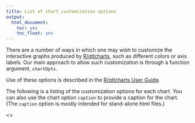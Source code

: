 ```yaml
---
title: List of chart customization options
output:
  html_document:
    toc: yes
    toc_float: yes
---
```


There are a number of ways in which one may wish to customize the
interactive graphs produced by
[R/qtlcharts](https://kbroman.org/qtlcharts), such as different
colors or axis labels. Our main approach to allow such customization
is through a function argument, `chartOpts`.

Use of these options is described in the
[R/qtlcharts User Guide](https://kbroman.org/qtlcharts/assets/vignettes/userGuide.html).

The following is a listing of the customization options for each
chart. You can also use the chart option `caption` to provide a
caption for the chart. (The `caption` option is mostly intended for
stand-alone html files.)

<<insert_chartOpts_here>>
